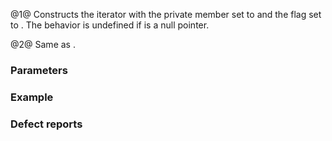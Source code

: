 {{cpp/iterator/ostreambuf_iterator/title|ostreambuf_iterator}}
{{cpp/iterator/ostreambuf_iterator/navbar}}
{{dcl begin}}
{{dcl rev multi|num=1|until1=c++11|dcl1=
ostreambuf_iterator( streambuf_type* buffer ) throw();
|dcl2=
ostreambuf_iterator( streambuf_type* buffer ) noexcept;
}}
{{dcl rev multi|num=2|until1=c++11|dcl1=
ostreambuf_iterator( ostream_type&amp; stream ) throw();
|dcl2=
ostreambuf_iterator( ostream_type&amp; stream ) noexcept;
}}
{{dcl end}}

@1@ Constructs the iterator with the private {{tt|streambuf_type*}} member set to {{c|buffer}} and the {{ltf|cpp/iterator/ostreambuf_iterator/failed}} flag set to {{c|false}}. The behavior is undefined if {{c|buffer}} is a null pointer.

@2@ Same as {{c|ostreambuf_iterator(stream.rdbuf())}}.

===Parameters===
{{par begin}}
{{par|stream|the output stream whose {{tt|rdbuf()}} will be accessed by this iterator}}
{{par|buffer|the output stream buffer to be accessed by this iterator}}
{{par end}}

===Example===
{{example
| 
|code=
#include &lt;fstream&gt;
#include &lt;iostream&gt;
#include &lt;iterator&gt;

int main()
{
    const char* file = "test.txt";
    {
        std::basic_filebuf&lt;char&gt; f;
        f.open(file, std::ios::out);
        std::ostreambuf_iterator&lt;char&gt; out1(&amp;f);
        *out1 = 'a'; // writes to file via iterator
    }

    // read back from the file
    char a;
    std::cout &lt;&lt; ((std::ifstream{file} &gt;&gt; a), a) &lt;&lt; std::endl;

    std::ostreambuf_iterator&lt;wchar_t&gt; out2{std::wcout};
    *out2 = L'b';
}
|output=
a
b
}}

===Defect reports===
{{dr list begin}}
{{dr list item|wg=lwg|dr=112|std=C++98|before=the requirement "the argument cannot&lt;br&gt;be null" was applied to overload (2)|after=applies to overload&lt;br&gt;(1) instead}}
{{dr list item|paper=P2325R3|std=C++20|before=default constructor was provided as C++20&lt;br&gt;iterators must be {{lconcept|default_initializable}}|after=removed along with&lt;br&gt;the requirement}}
{{dr list end}}

{{langlinks|de|es|fr|it|ja|pt|ru|zh}}